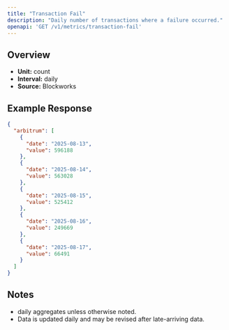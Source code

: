 ```yaml
---
title: "Transaction Fail"
description: "Daily number of transactions where a failure occurred."
openapi: 'GET /v1/metrics/transaction-fail'
---
```


## Overview

- **Unit:** count
- **Interval:** daily
- **Source:** Blockworks

## Example Response

```json
{
  "arbitrum": [
    {
      "date": "2025-08-13",
      "value": 596188
    },
    {
      "date": "2025-08-14",
      "value": 563028
    },
    {
      "date": "2025-08-15",
      "value": 525412
    },
    {
      "date": "2025-08-16",
      "value": 249669
    },
    {
      "date": "2025-08-17",
      "value": 66491
    }
  ]
}
```

## Notes
- daily aggregates unless otherwise noted.
- Data is updated daily and may be revised after late-arriving data.
